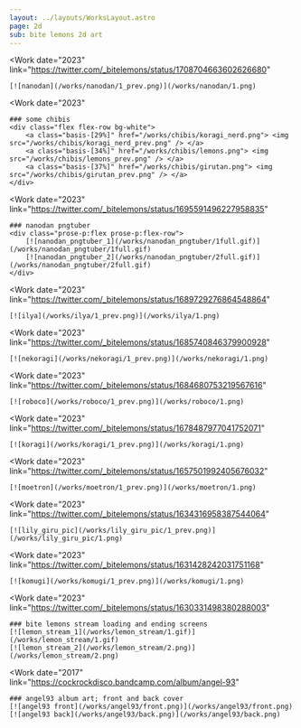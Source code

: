 ```yaml
---
layout: ../layouts/WorksLayout.astro
page: 2d
sub: bite lemons 2d art
---
```


<Work
    date="2023"
    link="https://twitter.com/_bitelemons/status/1708704663602626680"
>
    [![nanodan](/works/nanodan/1_prev.png)](/works/nanodan/1.png)
</Work>

<Work
    date="2023"
>
    ### some chibis
    <div class="flex flex-row bg-white">
        <a class="basis-[29%]" href="/works/chibis/koragi_nerd.png"> <img src="/works/chibis/koragi_nerd_prev.png" /> </a>
        <a class="basis-[34%]" href="/works/chibis/lemons.png"> <img src="/works/chibis/lemons_prev.png" /> </a>
        <a class="basis-[37%]" href="/works/chibis/girutan.png"> <img src="/works/chibis/girutan_prev.png" /> </a>
    </div>
</Work>

<Work
    date="2023"
    link="https://twitter.com/_bitelemons/status/1695591496227958835"
>
    ### nanodan pngtuber
    <div class="prose-p:flex prose-p:flex-row">
        [![nanodan_pngtuber_1](/works/nanodan_pngtuber/1full.gif)](/works/nanodan_pngtuber/1full.gif)
        [![nanodan_pngtuber_2](/works/nanodan_pngtuber/2full.gif)](/works/nanodan_pngtuber/2full.gif)
    </div>
</Work>

<Work
    date="2023"
    link="https://twitter.com/_bitelemons/status/1689729276864548864"
>
    [![ilya](/works/ilya/1_prev.png)](/works/ilya/1.png)
</Work>

<Work
    date="2023"
    link="https://twitter.com/_bitelemons/status/1685740846379900928"
>
    [![nekoragi](/works/nekoragi/1_prev.png)](/works/nekoragi/1.png)
</Work>

<Work
    date="2023"
    link="https://twitter.com/_bitelemons/status/1684680753219567616"
>
    [![roboco](/works/roboco/1_prev.png)](/works/roboco/1.png)
</Work>

<Work
    date="2023"
    link="https://twitter.com/_bitelemons/status/1678487977041752071"
>
    [![koragi](/works/koragi/1_prev.png)](/works/koragi/1.png)
</Work>

<Work
    date="2023"
    link="https://twitter.com/_bitelemons/status/1657501992405676032"
>
    [![moetron](/works/moetron/1_prev.png)](/works/moetron/1.png)
</Work>

<Work
    date="2023"
    link="https://twitter.com/_bitelemons/status/1634316958387544064"
>
    [![lily_giru_pic](/works/lily_giru_pic/1_prev.png)](/works/lily_giru_pic/1.png)
</Work>

<Work
    date="2023"
    link="https://twitter.com/_bitelemons/status/1631428242031751168"
>
    [![komugi](/works/komugi/1_prev.png)](/works/komugi/1.png)
</Work>

<Work
    date="2023"
    link="https://twitter.com/_bitelemons/status/1630331498380288003"
>
    ### bite lemons stream loading and ending screens
    [![lemon_stream_1](/works/lemon_stream/1.gif)](/works/lemon_stream/1.gif)
    [![lemon_stream_2](/works/lemon_stream/2.png)](/works/lemon_stream/2.png)
</Work>

<Work
    date="2017"
    link="https://cockrockdisco.bandcamp.com/album/angel-93"
>
    ### angel93 album art; front and back cover
    [![angel93 front](/works/angel93/front.png)](/works/angel93/front.png)
    [![angel93 back](/works/angel93/back.png)](/works/angel93/back.png)
</Work>
